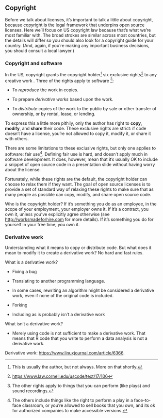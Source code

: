 ## Copyright

Before we talk about licenses, it's important to talk a little about copyright, because copyright is the legal framework that underpins open source licenses.
Here we'll focus on US copyright law because that's what we're most familiar with.
The broad strokes are similar across most countries, but the details will differ so you should also look for a copyright guide for your country.
(And, again, if you're making any important business decisions, you should consult a local lawyer.)

### Copyright and software

In the US, copyright grants the copyright holder[^copyright-1] six exclusive rights[^copyright-2] to any creative work
. Three of the rights apply to software
[^copyright-3]:

[^copyright-1]: This is usually the author, but not always.
    More on that shortly.

[^copyright-2]: <https://www.law.cornell.edu/uscode/text/17/106>

[^copyright-3]: The other rights apply to things that you can perform (like plays) and sound recordings.

-   To *reproduce* the work in copies.

-   To prepare *derivative works* based upon the work.

-   To *distribute* copies of the work to the public by sale or other transfer of ownership, or by rental, lease, or lending.

To express this a little more pithily, only the author has right to **copy**, **modify**, and **share** their code.
These exclusive rights are strict: if code doesn't have a license, you're not allowed to copy it, modify it, or share it with others.

There are some limitations to these exclusive rights, but only one applies to software: fair use[^copyright-4].
Defining fair use is hard, and doesn't apply much in software development.
It does, however, mean that it's usually OK to include a snippet of open source code in a presentation slide without having worry about the license.

[^copyright-4]: The others include things like the right to perform a play in a face-to-face classroom, or you're allowed to sell books that you own, and its ok for authorized companies to make accessible versions.

Fortunately, while these rights are the default, the copyright holder can choose to relax them if they want.
The goal of open source licenses is to provide a set of standard way of relaxing these rights to make sure that as many people as possible can copy, modify, and share open source code.

Who is the copyright holder?
If it's something you do as an employee, in the scope of your employment, your employer owns it.
If it's a contract, you own it, unless you've explicitly agree otherwise (see <http://worksmadeforhire.com> for more details).
If it's something you do for yourself in your free time, you own it.

### Derivative work

Understanding what it means to copy or distribute code.
But what does it mean to modify it to create a derivative work?
No hard and fast rules.

What is a derivative work?

-   Fixing a bug

-   Translating to another programming language.

-   In some cases, rewriting an algorithm might be considered a derivative work, even if none of the original code is included.

-   Forking

-   Including as is probably isn't a derivative work

What isn't a derivative work?

-   Merely using code is not sufficient to make a derivative work. That means that R code that you write to perform a data analysis is not a derivative work.

Derivative work: <https://www.linuxjournal.com/article/6366>.
